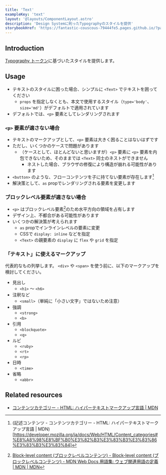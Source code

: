 ```yaml
---
title: 'Text'
exampleKey: 'text'
layout: '@layouts/ComponentLayout.astro'
description: 'Design Systemに則ったTypographyのスタイルを提供'
storybookHref: 'https://fantastic-couscous-79444fe5.pages.github.io/?path=/docs/stories-text--docs'
---
```


## Introduction

[Typography トークン](/tokens/typography)に基づいたスタイルを提供します。

## Usage

- テキストのスタイルに困った場合、シンプルに `<Text>` でテキストを囲ってください
  - `props` を指定しなくとも、本文で使用するスタイル（`type='body'`、`size='md'`）がデフォルトで適用されています
- デフォルトでは、`<p>` 要素としてレンダリングされます

### `<p>` 要素が適さない場合

- テキストのマークアップとして、`<p>` 要素は大きく困ることはないはずです
- ただし、いくつかのケースで問題があります
  - （ケースとして、ほとんどないと思いますが）`<p>` 要素に `<p>` 要素を内包できないため、そのままでは `<Text>` 同士のネストができません
    - ネストした場合、ブラウザの修復により構造が崩れる可能性があります
- `<button>` のような、フローコンテンツを子に持てない要素が存在します[^phrasing]
- 解決策として、`as` propでレンダリングされる要素を変更します

[^phrasing]: (記述コンテンツ - コンテンツカテゴリー - HTML: ハイパーテキストマークアップ言語 | MDN)[https://developer.mozilla.org/ja/docs/Web/HTML/Content_categories#%E8%A8%98%E8%BF%B0%E3%82%B3%E3%83%B3%E3%83%86%E3%83%B3%E3%83%84]

### ブロックレベル要素が適さない場合

- `<p>` はブロックレベル要素[^block]のため水平方向の領域を占有します
- デザイン上、不都合がある可能性があります
- いくつかの解決策が考えられます
  - `as` propでインラインレベルの要素に変更
  - CSSで `display: inline` などを指定
  - `<Text>` の親要素の `display` に `flex` や `grid` を指定

[^block]: [Block-level content (ブロックレベルコンテンツ) - Block-level content (ブロックレベルコンテンツ) - MDN Web Docs 用語集: ウェブ関連用語の定義 | MDN | MDN](https://developer.mozilla.org/ja/docs/Glossary/Block-level_content)

### 「テキスト」に使えるマークアップ

代表的なもの列挙します。
`<div>` や `<span>` を使う前に、以下のマークアップを検討してください。

- 見出し
  - `<h1>` 〜 `<h6>`
- 注釈など
  - `<small>`（単純に「小さい文字」ではないため注意）
- 強調
  - `<strong>`
  - `<b>`
- 引用
  - `<blockquote>`
  - `<q>`
- ルビ
  - `<ruby>`
  - `<rt>`
  - `<rp>`
- 日時
  - `<time>`
- 省略
  - `<abbr>`

## Related resources

- [コンテンツカテゴリー - HTML: ハイパーテキストマークアップ言語 | MDN](https://developer.mozilla.org/ja/docs/Web/HTML/Content_categories)
